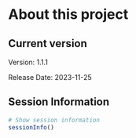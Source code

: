 
# About this project

## Current version {-}

Version: 1.1.1

Release Date: 2023-11-25


## Session Information {-}

``` r

# Show session information
sessionInfo()

```








